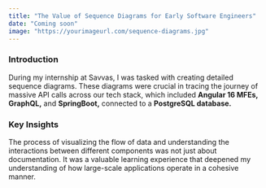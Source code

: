 ```yaml
---
title: "The Value of Sequence Diagrams for Early Software Engineers"
date: "Coming soon"
image: "https://yourimageurl.com/sequence-diagrams.jpg"
---
```


### Introduction

During my internship at Savvas, I was tasked with creating detailed sequence diagrams. These diagrams were crucial in tracing the journey of massive API calls across our tech stack, which included **Angular 16 MFEs, GraphQL,** and **SpringBoot,** connected to a **PostgreSQL database.**

### Key Insights

The process of visualizing the flow of data and understanding the interactions between different components was not just about documentation. It was a valuable learning experience that deepened my understanding of how large-scale applications operate in a cohesive manner.
